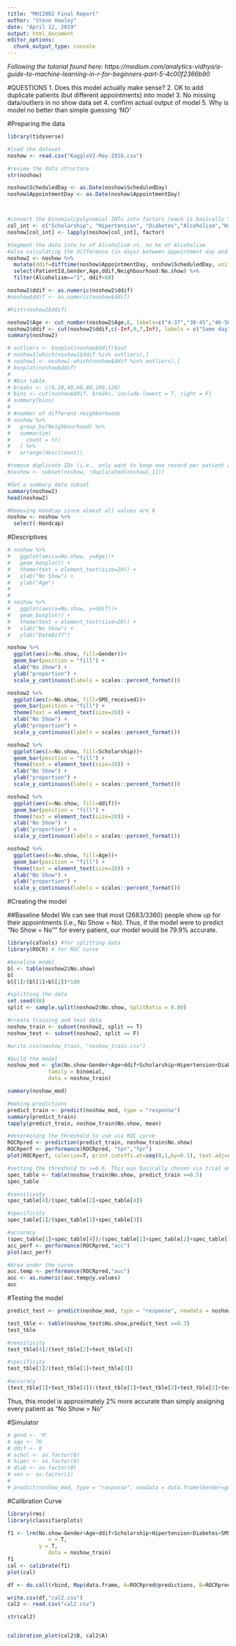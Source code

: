 ```yaml
---
title: "MHI2002 Final Report"
author: "Steve Hawley"
date: "April 12, 2019"
output: html_document
editor_options: 
  chunk_output_type: console
---
```

*Following the tutorial found here: https://medium.com/analytics-vidhya/a-guide-to-machine-learning-in-r-for-beginners-part-5-4c00f2366b90*

#QUESTIONS
1. Does this model actually make sense?
2. OK to add duplicate patients (but different appointments) into model
3. No missing data/outliers in no show data set
4. confirm actual output of model
5. Why is model no better than simple guessing 'NO'




#Preparing the data 

```r
library(tidyverse)

#load the dataset
noshow <- read.csv("KaggleV2-May-2016.csv")

#review the data structure
str(noshow)

noshow$ScheduledDay <- as.Date(noshow$ScheduledDay)
noshow$AppointmentDay <- as.Date(noshow$AppointmentDay)



#convert the binomial/polynomial INTs into factors (each is basically Y/N)
col_int <- c("Scholarship", "Hipertension", "Diabetes","Alcoholism","Handcap","SMS_received")
noshow[col_int] <- lapply(noshow[col_int], factor)

#Segment the data into hx of Alcoholism vs. no hx of Alcoholism 
#also calculating the difference (in days) between appointment day and schedule day
noshow2 <- noshow %>% 
  mutate(ddif=difftime(noshow$AppointmentDay, noshow$ScheduledDay, units = "days")) %>% 
  select(PatientId,Gender,Age,ddif,Neighbourhood:No.show) %>% 
  filter(Alcoholism=="1", ddif<80) 

noshow2$ddif <- as.numeric(noshow2$ddif)
#noshow$ddif <- as.numeric(noshow$ddif)

#hist(noshow2$ddif)

noshow2$Age <- cut_number(noshow2$Age,6, labels=c("4-37","38-45","46-50","51-55","56-63",">63"))
noshow2$ddif <- cut(noshow2$ddif,c(-Inf,0,7,Inf), labels = c("Same day", "Same week", ">7 days"))
summary(noshow2)

# outliers <- boxplot(noshow$ddif)$out
# noshow1[which(noshow1$ddif %in% outliers),]
# noshow1 <- noshow[-which(noshow$ddif %in% outliers),]
# boxplot(noshow$ddif)
# 
# #bin table
# breaks <- c(0,20,40,60,80,100,120)
# bins <- cut(noshow$ddif, breaks, include.lowest = T, right = F)
# summary(bins)
# 
# #number of different neighborhoods
# noshow %>% 
#   group_by(Neighbourhood) %>% 
#   summarize(
#     count = n()
#   ) %>% 
#   arrange(desc(count))

#remove duplicate IDs (i.e., only want to keep one record per patient and not their entire appt hx)
#noshow <- subset(noshow, !duplicated(noshow[,1]))

#Get a summary data subset
summary(noshow2)
head(noshow2)

#Removing Handcap since almost all values are 0
noshow <- noshow %>% 
  select(-Handcap)

```
#Descriptives


```r

# noshow %>% 
#   ggplot(aes(x=No.show, y=Age))+
#   geom_boxplot() +  
#   theme(text = element_text(size=20)) +
#   xlab("No Show") +
#   ylab("Age") 
#  
# 
# noshow %>% 
#   ggplot(aes(x=No.show, y=ddif))+
#   geom_boxplot() +  
#   theme(text = element_text(size=20)) +
#   xlab("No Show") +
#   ylab("DateDiff")

noshow %>% 
  ggplot(aes(x=No.show, fill=Gender))+
  geom_bar(position = "fill") +
  xlab("No Show") +
  ylab("proportion") +
  scale_y_continuous(labels = scales::percent_format())

noshow2 %>% 
  ggplot(aes(x=No.show, fill=SMS_received))+
  geom_bar(position = "fill") +  
  theme(text = element_text(size=20)) +
  xlab("No Show") +
  ylab("proportion") +
  scale_y_continuous(labels = scales::percent_format())

noshow2 %>% 
  ggplot(aes(x=No.show, fill=Scholarship))+
  geom_bar(position = "fill") +  
  theme(text = element_text(size=20)) +
  xlab("No Show") +
  ylab("proportion") +
  scale_y_continuous(labels = scales::percent_format())

noshow2 %>% 
  ggplot(aes(x=No.show, fill=ddif))+
  geom_bar(position = "fill") +  
  theme(text = element_text(size=20)) +
  xlab("No Show") +
  ylab("proportion") +
  scale_y_continuous(labels = scales::percent_format())

noshow2 %>% 
  ggplot(aes(x=No.show, fill=Age))+
  geom_bar(position = "fill") +  
  theme(text = element_text(size=20)) +
  xlab("No Show") +
  ylab("proportion") +
  scale_y_continuous(labels = scales::percent_format())

```

#Creating the model

##Baseline Model
We can see that most (2683/3360) people show up for their appointments (i.e., No Show = No). Thus, if the model were to predict "No Show = No"" for every patient, our model would be 79.9% accurate. 

```r
library(caTools) #for splitting data
library(ROCR) # for ROC curve

#baseline model
bl <- table(noshow2$No.show)
bl
bl[1]/(bl[1]+bl[2])*100

#splitting the data
set.seed(88)
split <- sample.split(noshow2$No.show, SplitRatio = 0.80)

#create training and test data
noshow_train <- subset(noshow2, split == T)
noshow_test <- subset(noshow2, split == F)

#write.csv(noshow_train, "noshow_train.csv")

#build the model
noshow_mod <- glm(No.show~Gender+Age+ddif+Scholarship+Hipertension+Diabetes+SMS_received,
             family = binomial,
             data = noshow_train)

summary(noshow_mod)

#making predictions
predict_train <- predict(noshow_mod, type = "response")
summary(predict_train)
tapply(predict_train, noshow_train$No.show, mean)

#determining the threshold to use via ROC curve
ROCRpred <- prediction(predict_train, noshow_train$No.show)
ROCRperf <- performance(ROCRpred, "tpr","fpr")
plot(ROCRperf, colorize=T, print.cutoffs.at=seq(0,1,by=0.1), text.adj=c(-0.2,1.7))

#setting the threshold to >=0.6. This was basically chosen via trial and error looking for the highest accuracy
spec_table <- table(noshow_train$No.show, predict_train >=0.5)
spec_table

#sensitivity
spec_table[4]/(spec_table[2]+spec_table[4])

#specificity
spec_table[1]/(spec_table[1]+spec_table[3])

#accuracy
(spec_table[1]+spec_table[4])/(spec_table[1]+spec_table[2]+spec_table[3]+spec_table[4])
acc_perf <- performance(ROCRpred,"acc")
plot(acc_perf)

#Area under the curve
auc.temp <- performance(ROCRpred,"auc")
auc <- as.numeric(auc.temp@y.values)
auc

```
#Testing the model


```r
predict_test <- predict(noshow_mod, type = "response", newdata = noshow_test)

test_tble <- table(noshow_test$No.show,predict_test >=0.3)
test_tble

#sensitivity
test_tble[4]/(test_tble[2]+test_tble[4])

#specificity
test_tble[1]/(test_tble[1]+test_tble[3])

#accuracy
(test_tble[1]+test_tble[4])/(test_tble[1]+test_tble[2]+test_tble[3]+test_tble[4])

```
Thus, this model is approximately 2% more accurate than simply assigning every patient as "No Show = No"

#Simulator
```r
# gend <- 'M'
# age <- 76
# ddif <- 0
# schol <- as.factor(0)
# hiper <- as.factor(0)
# diab <- as.factor(0)
# sms <- as.factor(1)
# 
# predict(noshow_mod, type = "response", newdata = data.frame(Gender=gend,Age=age,ddif=ddif,Scholarship=schol,Hipertension=hiper,Diabetes=diab,SMS_received=sms))


```

#Calibration Curve
```r
library(rms)
library(classifierplots)

f1 <- lrm(No.show~Gender+Age+ddif+Scholarship+Hipertension+Diabetes+SMS_received,
             x = T,
          y = T,
             data = noshow_train)
f1
cal <- calibrate(f1)
plot(cal)

df <- do.call(rbind, Map(data.frame, A=ROCRpred@predictions, B=ROCRpred@labels))

write.csv(df,"cal2.csv")
cal2 <- read.csv("cal2.csv")

str(cal2)


calibration_plot(cal2$B, cal2$A)

```